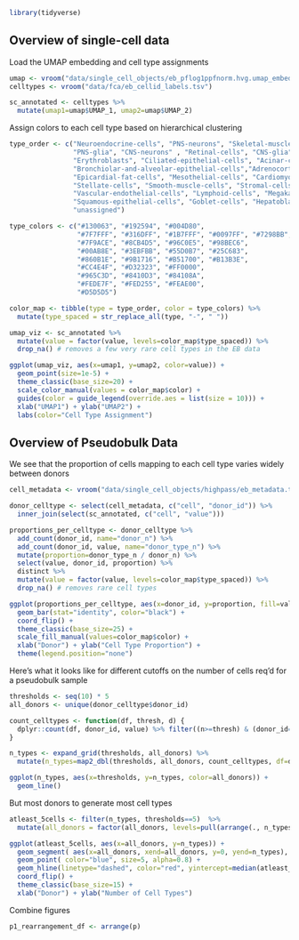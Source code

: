 ```r
library(tidyverse)
```

## Overview of single-cell data
Load the UMAP embedding and cell type assignments
```r
umap <- vroom("data/single_cell_objects/eb_pflog1ppfnorm.hvg.umap_embedding.txt", col_names=c("UMAP_1", "UMAP_2"))
celltypes <- vroom("data/fca/eb_cellid_labels.tsv")

sc_annotated <- celltypes %>%
  mutate(umap1=umap$UMAP_1, umap2=umap$UMAP_2)
```

Assign colors to each cell type based on hierarchical clustering
```r
type_order <- c("Neuroendocrine-cells", "PNS-neurons", "Skeletal-muscle-cells",                               
                "PNS-glia", "CNS-neurons" , "Retinal-cells", "CNS-glia","Metanephric-cells", 
                "Erythroblasts", "Ciliated-epithelial-cells", "Acinar-cells", "Ductal-cells", 
                "Bronchiolar-and-alveolar-epithelial-cells","Adrenocortical-cells", "Parietal-and-chief-cells", "Ureteric-bud-cells", 
                "Epicardial-fat-cells", "Mesothelial-cells", "Cardiomyocytes", "Mesangial-cells", 
                "Stellate-cells", "Smooth-muscle-cells", "Stromal-cells",
                "Vascular-endothelial-cells", "Lymphoid-cells", "Megakaryocytes",
                "Squamous-epithelial-cells", "Goblet-cells", "Hepatoblasts", 
                "unassigned") 

type_colors <- c("#130063", "#192594", "#004D80", 
                 "#7F7FFF", "#316DFF", "#1B7FFF", "#0097FF", "#7298BB", 
                 "#7F9ACE", "#8CB4D5", "#96C0E5", "#98BEC6", 
                 "#00AB8E", "#3EBFBB", "#55D0B7", "#25C683", 
                 "#860B1E", "#9B1716", "#B51700", "#B13B3E", 
                 "#CC4E4F", "#D32323", "#FF0000",
                 "#965C3D", "#8410D3", "#84108A",  
                 "#FEDE7F", "#FED255", "#FEAE00", 
                 "#D5D5D5") 

color_map <- tibble(type = type_order, color = type_colors) %>%
  mutate(type_spaced = str_replace_all(type, "-", " "))
```

```r
umap_viz <- sc_annotated %>%
  mutate(value = factor(value, levels=color_map$type_spaced)) %>%
  drop_na() # removes a few very rare cell types in the EB data

ggplot(umap_viz, aes(x=umap1, y=umap2, color=value)) +
  geom_point(size=1e-5) +
  theme_classic(base_size=20) +
  scale_color_manual(values = color_map$color) + 
  guides(color = guide_legend(override.aes = list(size = 10))) +
  xlab("UMAP1") + ylab("UMAP2") + 
  labs(color="Cell Type Assignment")
```

## Overview of Pseudobulk Data
We see that the proportion of cells mapping to each cell type varies widely between donors
```r
cell_metadata <- vroom("data/single_cell_objects/highpass/eb_metadata.tsv")

donor_celltype <- select(cell_metadata, c("cell", "donor_id")) %>%
  inner_join(select(sc_annotated, c("cell", "value"))) 

proportions_per_celltype <- donor_celltype %>%
  add_count(donor_id, name="donor_n") %>%
  add_count(donor_id, value, name="donor_type_n") %>%
  mutate(proportion=donor_type_n / donor_n) %>%
  select(value, donor_id, proportion) %>%
  distinct %>%
  mutate(value = factor(value, levels=color_map$type_spaced)) %>%
  drop_na() # removes rare cell types

ggplot(proportions_per_celltype, aes(x=donor_id, y=proportion, fill=value)) +
  geom_bar(stat="identity", color="black") +
  coord_flip() +
  theme_classic(base_size=25) +
  scale_fill_manual(values=color_map$color) +
  xlab("Donor") + ylab("Cell Type Proportion") + 
  theme(legend.position="none")
```

Here's what it looks like for different cutoffs on the number of cells req'd for a 
pseudobulk sample
```r
thresholds <- seq(10) * 5
all_donors <- unique(donor_celltype$donor_id)

count_celltypes <- function(df, thresh, d) {
  dplyr::count(df, donor_id, value) %>% filter((n>=thresh) & (donor_id==d)) %>% nrow
}

n_types <- expand_grid(thresholds, all_donors) %>%
  mutate(n_types=map2_dbl(thresholds, all_donors, count_celltypes, df=donor_celltype))

ggplot(n_types, aes(x=thresholds, y=n_types, color=all_donors)) +
  geom_line()
```

But most donors to generate most cell types
```r

atleast_5cells <- filter(n_types, thresholds==5)  %>%
  mutate(all_donors = factor(all_donors, levels=pull(arrange(., n_types), all_donors)))

ggplot(atleast_5cells, aes(x=all_donors, y=n_types)) +
  geom_segment( aes(x=all_donors, xend=all_donors, y=0, yend=n_types), color="skyblue") +
  geom_point( color="blue", size=5, alpha=0.8) +
  geom_hline(linetype="dashed", color="red", yintercept=median(atleast_5cells$n_types)) +
  coord_flip() +
  theme_classic(base_size=15) +
  xlab("Donor") + ylab("Number of Cell Types")
```

Combine figures
```r
p1_rearrangement_df <- arrange(p)
```
